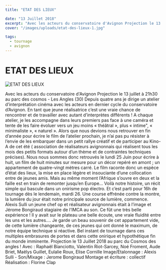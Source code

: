 ```yaml
---
title: "ETAT DES LIEUX"

date: "13 Juillet 2018"
excerpt: "Avec les acteurs du conservatoire d'Avignon Projection le 13 juillet à 21h30 au parc des cosmos - Les Angles (30) Depuis quatre ans je dirige un ateli..."
cover: "/images/uploads/etat-des-lieux-1.jpg"

tags:
  - tournage
  - avignon
---
```


# ETAT DES LIEUX



![ETAT DES LIEUX](/images/uploads/etat-des-lieux-1.jpg)

Avec les acteurs du conservatoire d'Avignon Projection le 13 juillet à 21h30 au parc des cosmos - Les Angles (30) Depuis quatre ans je dirige un atelier d’interprétation cinéma avec les acteurs en dernier cycle du conservatoire d’Avignon. En tant que jeune réalisatrice c’est une vraie chance de rencontrer et de travailler avec autant d’interprètes différents ! A chaque atelier, je les accompagne dans leurs premiers pas face à une caméra et tente de les faire évoluer vers un jeu moins « théâtral », plus « intime", « minimaliste », « naturel ». Alors que nous devions nous retrouver en fin d’année pour écrire le film de l’atelier prochain, je n’ai pas pu résister à l’envie de les embarquer dans un petit rallye créatif et de participer au Kino-A de cet été ( association de réalisateurs avignonnais qui réalisent tous les mois des petits formats autour d’un thème et de contraintes techniques précises). Nous nous sommes donc retrouvés le lundi 25 Juin pour écrire à huit, un film de huit minutes sur mesure pour un décor repéré en amont ; un appartement de quatre-vingt mètres carré. Le film raconte donc un espèce d’état des lieux, la mise en place légère et insouciante d’une collocation entre de jeunes amis. Mais au même moment l’Afrique s’ouvre en deux et la faille est en train de remonter jusqu’en Europe… Voilà notre histoire, un récit simple qui bascule dans un onirisme pop électro. Et c’est parti pour 16h de tournage dès le lendemain, mardi 26. Une course effrénée contre la montre, la lumière du jour était notre principale source de lumière, commence. Alexis Sulli un jeune chef op et réalisateur avignonnais était à l’image et Jérome Bongiraud stagiaire de l’IMCA au son. Ce fût une très belle expérience ! Il y avait sur le plateau une belle écoute, une vraie fluidité entre les uns et les autres…. Je garde un beau souvenir de cet appartement vide, de cette lumière changeante, de ces jeunes qui ont donné le maximum, de notre équipe technique si réactive. Bel instant de tournage dans ces multiples embrasures de portes et dans cette onirique et hypothétique fin du monde imminente. Projection le 13 Juillet 2018 au parc du Cosmos des angles ! Avec : Raphaël Bianciotto, Valentin Riot-Sarcey, Noé Froment, Aude Briet, Maëlys Guillet, Eulalie Roux, Elise Cornille Image/Etalonnage : Alexis Sulli - Son/Mixage : Jerome Bongiraud Montage et écriture : collectif Réalisation : Florine Clap
